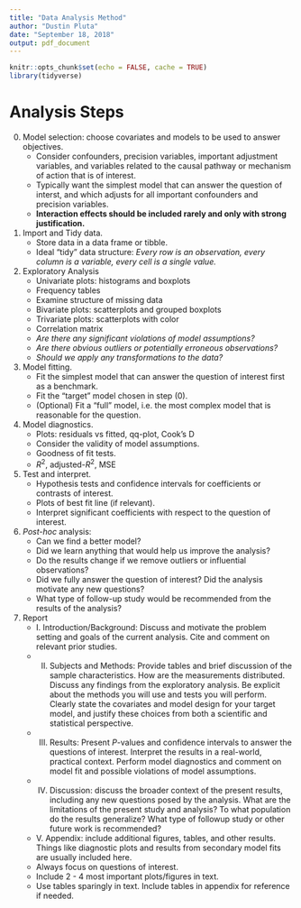 ```yaml
---
title: "Data Analysis Method"
author: "Dustin Pluta"
date: "September 18, 2018"
output: pdf_document
---
```


```r
knitr::opts_chunk$set(echo = FALSE, cache = TRUE)
library(tidyverse)
```

# Analysis Steps

0. Model selection: choose covariates and models to be used to answer objectives.  
    - Consider confounders, precision variables, important adjustment variables, and variables related to the causal pathway or mechanism of action that is of interest.
    - Typically want the simplest model that can answer the question of interst, and which adjusts for all important confounders and precision variables.
    - __Interaction effects should be included rarely and only with strong justification.__

1. Import and Tidy data.
    - Store data in a data frame or tibble. 
    - Ideal "tidy" data structure: _Every row is an observation, every column is a variable, every cell is a single value._

2. Exploratory Analysis
    - Univariate plots: histograms and boxplots
    - Frequency tables
    - Examine structure of missing data
    - Bivariate plots: scatterplots and grouped boxplots
    - Trivariate plots: scatterplots with color
    - Correlation matrix
    - _Are there any significant violations of model assumptions?_
    - _Are there obvious outliers or potentially erroneous observations?_
    - _Should we apply any transformations to the data?_

3. Model fitting.
    - Fit the simplest model that can answer the question of interest first as a benchmark.
    - Fit the "target" model chosen in step (0).
    - (Optional) Fit a "full" model, i.e. the most complex model that is reasonable for the question.

4. Model diagnostics.
    - Plots: residuals vs fitted, qq-plot, Cook's D
    - Consider the validity of model assumptions.
    - Goodness of fit tests.
    - $R^2$, adjusted-$R^2$, MSE

5. Test and interpret.
    - Hypothesis tests and confidence intervals for coefficients or contrasts of interest.
    - Plots of best fit line (if relevant).
    - Interpret significant coefficients with respect to the question of interest.

6. _Post-hoc_ analysis:
    - Can we find a better model?
    - Did we learn anything that would help us improve the analysis?
    - Do the results change if we remove outliers or influential observations?
    - Did we fully answer the question of interest?  Did the analysis motivate any new questions?
    - What type of follow-up study would be recommended from the results of the analysis?

7. Report
    - I. Introduction/Background: Discuss and motivate the problem setting and goals of the current analysis.  Cite and comment on relevant prior studies.
    - II. Subjects and Methods: Provide tables and brief discussion of the sample characteristics. How are the measurements distributed.  Discuss any findings from the exploratory analysis.  Be explicit about the methods you will use and tests you will perform.  Clearly state the covariates and model design for your target model, and justify these choices from both a scientific and statistical perspective.
    - III. Results: Present $P$-values and confidence intervals to answer the questions of interest.  Interpret the results in a real-world, practical context.  Perform model diagnostics and comment on model fit and possible violations of model assumptions.
    - IV. Discussion: discuss the broader context of the present results, including any new questions posed by the analysis.  What are the limitations of the present study and analysis?  To what population do the results generalize? What type of followup study or other future work is recommended? 
    - V. Appendix: include additional figures, tables, and other results.  Things like diagnostic plots and results from secondary model fits are usually included here.
    - Always focus on questions of interest.
    - Include 2 - 4 most important plots/figures in text.
    - Use tables sparingly in text.  Include tables in appendix for reference if needed.
    